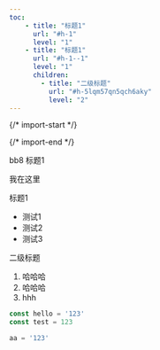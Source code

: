 ```yaml
---
toc: 
    - title: "标题1"
      url: "#h-1"
      level: "1"
    - title: "标题1"
      url: "#h-1--1"
      level: "1"
      children:
        - title: "二级标题"
          url: "#h-5lqm57qn5qch6aky"
          level: "2"
---
```


{/* import-start */}
  
{/* import-end */}
   
<STitle>
bb8
</STitle>

<SH level="1" id="h-1">
标题1
</SH>


我在这里

<SH level="1" id="h-1--1">
标题1
</SH>


* 测试1
* 测试2
* 测试3

<SH level="2" id="h-5lqm57qn5qch6aky">
二级标题
</SH>


1. 哈哈哈
2. 哈哈哈
3. hhh

<SCodeBlockTab>

<SCodeBlock language="js" focus="2" filename="index.js" tabid="0">

```js
const hello = '123'
const test = 123
```
</SCodeBlock>

<SCodeBlock language="py" focus="" filename="index.py" tabid="1">

```py
aa = '123'
```
</SCodeBlock>


</SCodeBlockTab>
